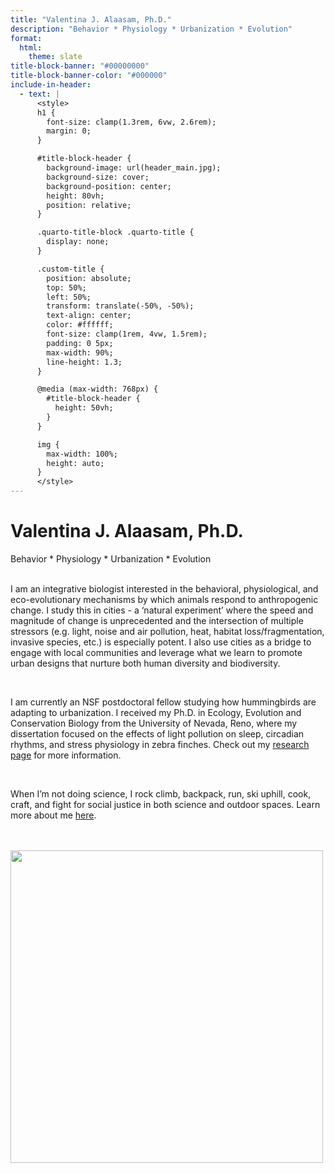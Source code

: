```yaml
---
title: "Valentina J. Alaasam, Ph.D."
description: "Behavior * Physiology * Urbanization * Evolution"
format:
  html:
    theme: slate
title-block-banner: "#00000000"
title-block-banner-color: "#000000"
include-in-header:
  - text: |
      <style>
      h1 {
        font-size: clamp(1.3rem, 6vw, 2.6rem);
        margin: 0;
      }

      #title-block-header {
        background-image: url(header_main.jpg);
        background-size: cover;
        background-position: center;
        height: 80vh;
        position: relative;
      }

      .quarto-title-block .quarto-title {
        display: none;
      }

      .custom-title {
        position: absolute;
        top: 50%;
        left: 50%;
        transform: translate(-50%, -50%);
        text-align: center;
        color: #ffffff;
        font-size: clamp(1rem, 4vw, 1.5rem);
        padding: 0 5px;
        max-width: 90%;
        line-height: 1.3;
      }

      @media (max-width: 768px) {
        #title-block-header {
          height: 50vh;
        }
      }

      img {
        max-width: 100%;
        height: auto;
      }
      </style>
---
```


::: custom-title
<h1><strong>Valentina J. Alaasam, Ph.D.</strong></h1>

<p>Behavior \* Physiology \* Urbanization \* Evolution</p>
:::

::: column-page
::: {layout="[ [1,1]]"}
::: left
\
I am an integrative biologist interested in the behavioral, physiological, and eco-evolutionary mechanisms by which animals respond to anthropogenic change. I study this in cities - a 'natural experiment' where the speed and magnitude of change is unprecedented and the intersection of multiple stressors (e.g. light, noise and air pollution, heat, habitat loss/fragmentation, invasive species, etc.) is especially potent. I also use cities as a bridge to engage with local communities and leverage what we learn to promote urban designs that nurture both human diversity and biodiversity.

\

I am currently an NSF postdoctoral fellow studying how hummingbirds are adapting to urbanization. I received my Ph.D. in Ecology, Evolution and Conservation Biology from the University of Nevada, Reno, where my dissertation focused on the effects of light pollution on sleep, circadian rhythms, and stress physiology in zebra finches. Check out my [research page](https://valaasam.github.io/research.html) for more information.

\

When I'm not doing science, I rock climb, backpack, run, ski uphill, cook, craft, and fight for social justice in both science and outdoor spaces. Learn more about me [here](https://valaasam.github.io/about.html).
:::

::: right
\
\
![](Val_main.JPG){width="500"}
:::
:::
:::
